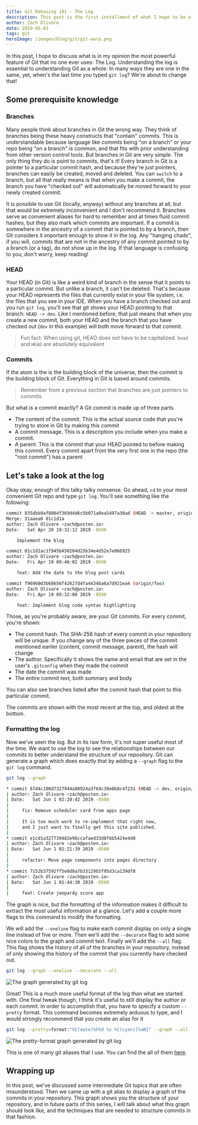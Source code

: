 ```yaml
---
title: Git Rebasing 101 - The Log
description: This post is the first installment of what I hope to be a comprehensive explanation of the most effective git strategies and workflows
author: Zach Olivare
date: 2019-05-03
tags: git
heroImage: /images/blog/git/git-warp.png
---
```



In this post, I hope to discuss what is in my opinion the most powerful feature of Git that no one ever uses: The Log. Understanding the log is essential to understanding Git as a whole. In many ways they are one in the same, yet, when's the last time you typed `git log`? We're about to change that!

## Some prerequisite knowledge

### Branches

Many people think about branches in Git the wrong way. They think of branches being these heavy constructs that "contain" commits. This is understandable because language like commits being "on a branch" or your repo being "on a branch" is common, and that fits with prior understanding from other version control tools. But branches in Git are very simple. The only thing they do is point to commits, that's it! Every branch in Git is a pointer to a particular commit hash, and because they're just pointers, branches can easily be created, moved and deleted. You can `switch` to a branch, but all that really means is that when you make a commit, the branch you have "checked out" will automatically be moved forward to your newly created commit.

It is possible to use Git (locally, anyway) without any branches at all, but that would be extremely inconvenient and I don't recommend it. Branches serve as convenient aliases for hard to remember and at times fluid commit hashes, but they also mark which commits are important. If a commit is somewhere in the ancestry of a commit that is pointed to by a branch, then Git considers it important enough to show it in the log. Any "hanging chads", if you will, commits that are not in the ancestry of any commit pointed to by a branch (or a tag), do not show up in the log. If that language is confusing to you, don't worry, keep reading!

### HEAD

Your HEAD (in Git) is like a weird kind of branch in the sense that it points to a particular commit. But unlike a branch, it can't be deleted. That's because your HEAD represents the files that currently exist in your file system, i.e. the files that you see in your IDE. When you have a branch checked out and you run `git log`, you'll see that git shows your HEAD pointing to that branch: `HEAD -> dev`. Like I mentioned before, that just means that when you create a new commit, both your HEAD and the branch that you have checked out (`dev` in this example) will both move forward to that commit.

> Fun fact: When using git, HEAD does not have to be capitalized. `head` and `HEAD` are absolutely equivalent

### Commits

If the atom is the is the building block of the universe, then the commit is the building block of Git. Everything in Git is based around commits.

> Remember from a previous section that branches are just pointers to commits.

But what _is_ a commit exactly? A Git commit is made up of three parts

- The content of the commit. This is the actual source code that you're trying to store in Git by making this commit
- A commit message. This is a description you include when you make a commit.
- A parent. This is the commit that your HEAD pointed to before making this commit. Every commit apart from the very first one in the repo (the "root commit") has a parent

## Let's take a look at the log

Okay okay, enough of this talky talky nonsense. Go ahead, `cd` to your most convenient Git repo and type `git log`. You'll see something like the following:

```bash
commit 835dbb9af8804f369d4d6c5b071a0ea5497a30ad (HEAD -> master, origin/master)
Merge: 31aaea6 01c1d1a
author: Zach Olivare <zach@posten.io>
Date:   Sat Apr 20 19:32:12 2019 -0500

    Implement the blog

commit 01c1d1ac1f945b450204d25b34e4d52e7e866925
author: Zach Olivare <zach@posten.io>
Date:   Fri Apr 19 09:46:02 2019 -0500

    feat: Add the date to the blog post cards

commit f96960d3b68656f42627d4fa4434ba6a7d921ea4 (origin/foo)
author: Zach Olivare <zach@posten.io>
Date:   Fri Apr 19 09:32:08 2019 -0500

    feat: Implement blog code syntax highlighting
```

Those, as you're probably aware, are your Git commits. For every commit, you're shown:

- The commit hash. The SHA-256 hash of every commit in your repository will be unique. If you change any of the three pieces of the commit mentioned eariler (content, commit message, parent), the hash will change
- The author. Specifically it shows the name and email that are set in the user's `.gitconfig` when they made the commit
- The date the commit was made
- The entire commit text, both summary and body

You can also see branches listed after the commit hash that point to this particular commit.

The commits are shown with the most recent at the top, and oldest at the bottom.

### Formatting the log

Now we've seen the log. But in its raw form, it's not super useful most of the time. We want to use the log to see the relationships between our commits to better understand the structure of our repository. Git can generate a graph which does exactly that by adding a `--graph` flag to the `git log` command.

```bash
git log --graph

* commit 67d4c100d7327944a80924a3f64c39e0b8c4f231 (HEAD -> dev, origin/dev)
| author: Zach Olivare <zach@posten.io>
| Date:   Sat Jun 1 02:28:42 2019 -0500
|
|     fix: Remove scheduler card from apps page
|
|     It is too much work to re-implement that right now,
|     and I just want to finally get this site published.
|
* commit e1cd1a327739482e96ccafaed33d8f6b5424e4d0
| author: Zach Olivare <zach@posten.io>
| Date:   Sat Jun 1 02:21:39 2019 -0500
|
|     refactor: Move page components into pages directory
|
* commit 7152b37592ff5e0d8a7b33129b5f95d3ca139df8
| author: Zach Olivare <zach@posten.io>
| Date:   Sat Jun 1 01:44:30 2019 -0500
|
|     feat: Create jeopardy score app
```

The graph is nice, but the formatting of the information makes it difficult to extract the most useful information at a glance. Let's add a couple more flags to this command to modify the formatting.

We will add the `--oneline` flag to make each commit display on only a single line instead of five or more. Then we'll add the `--decorate` flag to add some nice colors to the graph and commit text. Finally we'll add the `--all` flag. This flag shows the history of all of the branches in your repository, instead of only showing the history of the commit that you currently have checked out.

```bash
git log --graph --oneline --decorate --all
```

![The graph generated by git log](/images/blog/git/git-log-screenshot.png)

Great! This is a much more useful format of the log than what we started with. One final tweak though, I think it's useful to still display the author or each commit. In order to accomplish that, you have to specify a custom `--pretty` format. This command becomes extremely arduous to type, and I would strongly recommend that you create an alias for it

```bash
git log --pretty=format:"%C(auto)%h%d %s %C(cyan)[%aN]" --graph --all
```

![The pretty-format graph generated by git log](/images/blog/git/git-ls-screenshot.png)

This is one of many git aliases that I use. You can find the all of them [here](https://gist.github.com/0livare/4960a81addfbcdc48abfe855fae0af43).

## Wrapping up

In this post, we've discussed some intermediate Git topics that are often misunderstood. Then we came up with a git alias to display a graph of the commits in your repository. This graph shows you the structure of your repository, and in future parts of this series, I will talk about what this graph should look like, and the techniques that are needed to structure commits in that fashion.
